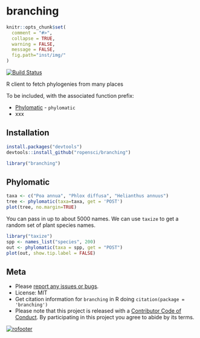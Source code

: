 branching
=======

```r
knitr::opts_chunk$set(
  comment = "#>",
  collapse = TRUE,
  warning = FALSE,
  message = FALSE,
  fig.path="inst/img/"
)
```


[![Build Status](https://travis-ci.org/ropensci/branching.svg?branch=master)](https://travis-ci.org/ropensci/branching)

R client to fetch phylogenies from many places

To be included, with the associated function prefix:

* [Phylomatic](http://phylodiversity.net/phylomatic/) - `phylomatic`
* xxx

## Installation

```r
install.packages("devtools")
devtools::install_github("ropensci/branching")
```

```r
library("branching")
```

## Phylomatic

```r
taxa <- c("Poa annua", "Phlox diffusa", "Helianthus annuus")
tree <- phylomatic(taxa=taxa, get = 'POST')
plot(tree, no.margin=TRUE)
```

You can pass in up to about 5000 names. We can use `taxize` to get a random set of plant species names. 

```r
library("taxize")
spp <- names_list("species", 200)
out <- phylomatic(taxa = spp, get = "POST")
plot(out, show.tip.label = FALSE)
```

## Meta

* Please [report any issues or bugs](https://github.com/ropensci/branching/issues).
* License: MIT
* Get citation information for `branching` in R doing `citation(package = 'branching')`
* Please note that this project is released with a [Contributor Code of Conduct](CONDUCT.md). By participating in this project you agree to abide by its terms.

[![rofooter](http://ropensci.org/public_images/github_footer.png)](http://ropensci.org)
